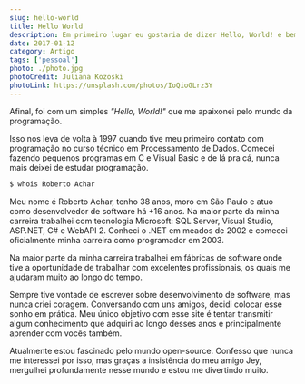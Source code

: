 ```yaml
---
slug: hello-world
title: Hello World
description: Em primeiro lugar eu gostaria de dizer Hello, World! e bem-vindos ao meu site pessoal.
date: 2017-01-12
category: Artigo
tags: ['pessoal']
photo: ./photo.jpg
photoCredit: Juliana Kozoski
photoLink: https://unsplash.com/photos/IoQioGLrz3Y
---
```


Afinal, foi com um simples _"Hello, World!"_ que me apaixonei pelo mundo da programação.

Isso nos leva de volta à 1997 quando tive meu primeiro contato com programação no curso técnico em Processamento de Dados. Comecei fazendo pequenos programas em C e Visual Basic e de lá pra cá, nunca mais deixei de estudar programação.

```bash
$ whois Roberto Achar
```

Meu nome é Roberto Achar, tenho 38 anos, moro em São Paulo e atuo como desenvolvedor de software há +16 anos. Na maior parte da minha carreira trabalhei com tecnologia Microsoft: SQL Server, Visual Studio, ASP.NET, C# e WebAPI 2. Conheci o .NET em meados de 2002 e comecei oficialmente minha carreira como programador em 2003.

Na maior parte da minha carreira trabalhei em fábricas de software onde tive a oportunidade de trabalhar com excelentes profissionais, os quais me ajudaram muito ao longo do tempo.

Sempre tive vontade de escrever sobre desenvolvimento de software, mas nunca criei coragem. Conversando com uns amigos, decidi colocar esse sonho em prática. Meu único objetivo com esse site é tentar transmitir algum conhecimento que adquiri ao longo desses anos e principalmente aprender com vocês também.

Atualmente estou fascinado pelo mundo open-source. Confesso que nunca me interessei por isso, mas graças a insistência do meu amigo Jey, mergulhei profundamente nesse mundo e estou me divertindo muito.
